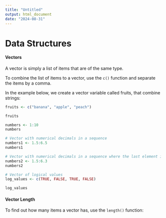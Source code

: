 ```yaml
---
title: "Untitled"
output: html_document
date: "2024-08-31"
---
```


# Data Structures

#### Vectors

A vector is simply a list of items that are of the same type.

To combine the list of items to a vector, use the `c()` function and separate the items by a comma.

In the example below, we create a vector variable called fruits, that combine strings:
```r
fruits <- c("banana", "apple", "peach")

fruits
```
```r
numbers <- 1:10
numbers
```
```r
# Vector with numerical decimals in a sequence
numbers1 <- 1.5:6.5
numbers1

# Vector with numerical decimals in a sequence where the last element is not used
numbers2 <- 1.5:6.3
numbers2
```
```r
# Vector of logical values
log_values <- c(TRUE, FALSE, TRUE, FALSE)

log_values
```
#### Vector Length
To find out how many items a vector has, use the `length()` function:
